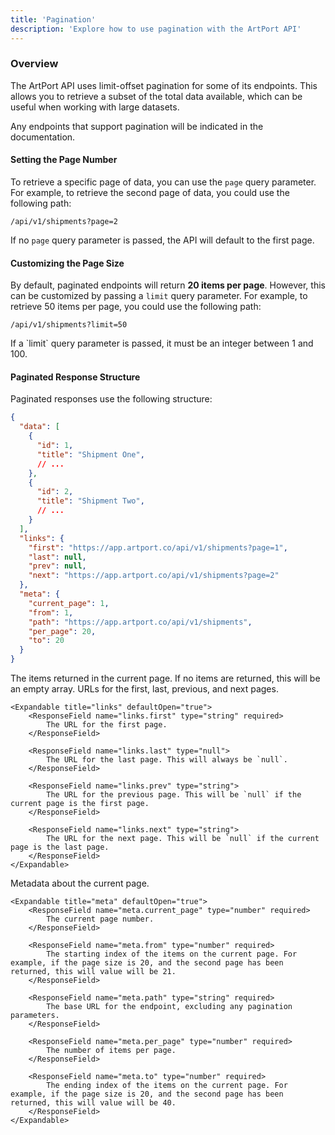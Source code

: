 ```yaml
---
title: 'Pagination'
description: 'Explore how to use pagination with the ArtPort API'
---
```


### Overview

The ArtPort API uses limit-offset pagination for some of its endpoints. This allows you to retrieve a subset of the total data available, which can be useful when working with large datasets.

Any endpoints that support pagination will be indicated in the documentation.

#### Setting the Page Number

To retrieve a specific page of data, you can use the `page` query parameter. For example, to retrieve the second page of data, you could use the following path:

```
/api/v1/shipments?page=2
```

If no `page` query parameter is passed, the API will default to the first page.

#### Customizing the Page Size

By default, paginated endpoints will return **20 items per page**. However, this can be customized by passing a `limit` query parameter. For example, to retrieve 50 items per page, you could use the following path:

```
/api/v1/shipments?limit=50
```

<Info>
    If a `limit` query parameter is passed, it must be an integer between 1 and 100.
</Info>

#### Paginated Response Structure

Paginated responses use the following structure:

<ResponseExample>

```json Example Response Structure
{
  "data": [
    {
      "id": 1,
      "title": "Shipment One",
      // ...
    },
    {
      "id": 2,
      "title": "Shipment Two",
      // ...
    }
  ],
  "links": {
    "first": "https://app.artport.co/api/v1/shipments?page=1",
    "last": null,
    "prev": null,
    "next": "https://app.artport.co/api/v1/shipments?page=2"
  },
  "meta": {
    "current_page": 1,
    "from": 1,
    "path": "https://app.artport.co/api/v1/shipments",
    "per_page": 20,
    "to": 20
  }
}
```

</ResponseExample>

<ResponseField name="data" type="array" required>
    The items returned in the current page. If no items are returned, this will be an empty array.
</ResponseField>

<ResponseField name="links" type="array" required>
    URLs for the first, last, previous, and next pages.

    <Expandable title="links" defaultOpen="true">
        <ResponseField name="links.first" type="string" required>
            The URL for the first page.
        </ResponseField>

        <ResponseField name="links.last" type="null">
            The URL for the last page. This will always be `null`.
        </ResponseField>

        <ResponseField name="links.prev" type="string">
            The URL for the previous page. This will be `null` if the current page is the first page.
        </ResponseField>

        <ResponseField name="links.next" type="string">
            The URL for the next page. This will be `null` if the current page is the last page.
        </ResponseField>
    </Expandable>
</ResponseField>

<ResponseField name="meta" type="array" required>
    Metadata about the current page.

    <Expandable title="meta" defaultOpen="true">
        <ResponseField name="meta.current_page" type="number" required>
            The current page number.
        </ResponseField>

        <ResponseField name="meta.from" type="number" required>
            The starting index of the items on the current page. For example, if the page size is 20, and the second page has been returned, this will value will be 21.
        </ResponseField>

        <ResponseField name="meta.path" type="string" required>
            The base URL for the endpoint, excluding any pagination parameters.
        </ResponseField>

        <ResponseField name="meta.per_page" type="number" required>
            The number of items per page.
        </ResponseField>

        <ResponseField name="meta.to" type="number" required>
            The ending index of the items on the current page. For example, if the page size is 20, and the second page has been returned, this will value will be 40.
        </ResponseField>
    </Expandable>
</ResponseField>
